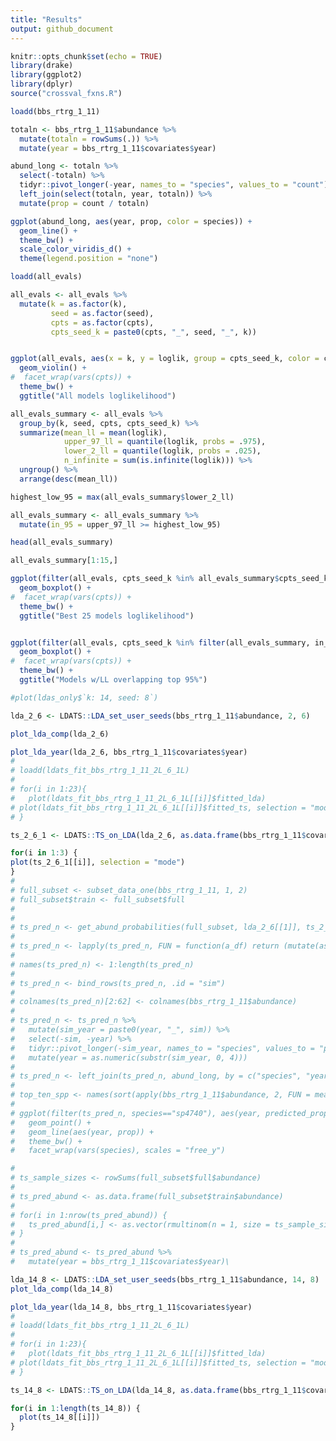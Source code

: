 ```yaml
---
title: "Results"
output: github_document
---
```


```r
knitr::opts_chunk$set(echo = TRUE)
library(drake)
library(ggplot2)
library(dplyr)
source("crossval_fxns.R")
```

```r

loadd(bbs_rtrg_1_11)

totaln <- bbs_rtrg_1_11$abundance %>%
  mutate(totaln = rowSums(.)) %>%
  mutate(year = bbs_rtrg_1_11$covariates$year)

abund_long <- totaln %>%
  select(-totaln) %>%
  tidyr::pivot_longer(-year, names_to = "species", values_to = "count") %>%
  left_join(select(totaln, year, totaln)) %>%
  mutate(prop = count / totaln)

ggplot(abund_long, aes(year, prop, color = species)) +
  geom_line() +
  theme_bw() +
  scale_color_viridis_d() +
  theme(legend.position = "none")


```

```r

loadd(all_evals)

all_evals <- all_evals %>%
  mutate(k = as.factor(k),
         seed = as.factor(seed),
         cpts = as.factor(cpts),
         cpts_seed_k = paste0(cpts, "_", seed, "_", k))


ggplot(all_evals, aes(x = k, y = loglik, group = cpts_seed_k, color = cpts)) +
  geom_violin() +
#  facet_wrap(vars(cpts)) +
  theme_bw() +
  ggtitle("All models loglikelihood")

all_evals_summary <- all_evals %>%
  group_by(k, seed, cpts, cpts_seed_k) %>%
  summarize(mean_ll = mean(loglik),
            upper_97_ll = quantile(loglik, probs = .975),
            lower_2_ll = quantile(loglik, probs = .025),
            n_infinite = sum(is.infinite(loglik))) %>%
  ungroup() %>%
  arrange(desc(mean_ll))

highest_low_95 = max(all_evals_summary$lower_2_ll)

all_evals_summary <- all_evals_summary %>%
  mutate(in_95 = upper_97_ll >= highest_low_95)

head(all_evals_summary)

all_evals_summary[1:15,]

ggplot(filter(all_evals, cpts_seed_k %in% all_evals_summary$cpts_seed_k[1:25]), aes(x = k, y = loglik, group = cpts_seed_k, color = cpts)) +
  geom_boxplot() +
#  facet_wrap(vars(cpts)) +
  theme_bw() +
  ggtitle("Best 25 models loglikelihood")


ggplot(filter(all_evals, cpts_seed_k %in% filter(all_evals_summary, in_95)$cpts_seed_k), aes(x = k, y = loglik, group = cpts_seed_k, color = cpts)) +
  geom_boxplot() +
#  facet_wrap(vars(cpts)) +
  theme_bw() +
  ggtitle("Models w/LL overlapping top 95%")
```


```r

#plot(ldas_only$`k: 14, seed: 8`)

lda_2_6 <- LDATS::LDA_set_user_seeds(bbs_rtrg_1_11$abundance, 2, 6)

plot_lda_comp(lda_2_6)

plot_lda_year(lda_2_6, bbs_rtrg_1_11$covariates$year)
# 
# loadd(ldats_fit_bbs_rtrg_1_11_2L_6_1L)
# 
# for(i in 1:23){
#   plot(ldats_fit_bbs_rtrg_1_11_2L_6_1L[[i]]$fitted_lda)
# plot(ldats_fit_bbs_rtrg_1_11_2L_6_1L[[i]]$fitted_ts, selection = "mode")
# }
```
```r
ts_2_6_1 <- LDATS::TS_on_LDA(lda_2_6, as.data.frame(bbs_rtrg_1_11$covariates), timename = 'year', formulas = ~ 1, nchangepoints = c(0:2), control = LDATS::TS_control(nit = 1000))

for(i in 1:3) {
plot(ts_2_6_1[[i]], selection = "mode")
}
# 
# full_subset <- subset_data_one(bbs_rtrg_1_11, 1, 2)
# full_subset$train <- full_subset$full
# 
# 
# ts_pred_n <- get_abund_probabilities(full_subset, lda_2_6[[1]], ts_2_6_1[[1]])
# 
# ts_pred_n <- lapply(ts_pred_n, FUN = function(a_df) return (mutate(as.data.frame(a_df), year = bbs_rtrg_1_11$covariates$year)))
# 
# names(ts_pred_n) <- 1:length(ts_pred_n)
# 
# ts_pred_n <- bind_rows(ts_pred_n, .id = "sim")
# 
# colnames(ts_pred_n)[2:62] <- colnames(bbs_rtrg_1_11$abundance)
# 
# ts_pred_n <- ts_pred_n %>%
#   mutate(sim_year = paste0(year, "_", sim)) %>%
#   select(-sim, -year) %>%
#   tidyr::pivot_longer(-sim_year, names_to = "species", values_to = "predicted_prop") %>%
#   mutate(year = as.numeric(substr(sim_year, 0, 4)))
# 
# ts_pred_n <- left_join(ts_pred_n, abund_long, by = c("species", "year"))
# 
# top_ten_spp <- names(sort(apply(bbs_rtrg_1_11$abundance, 2, FUN = mean), decreasing = T)[1:10])
# 
# ggplot(filter(ts_pred_n, species=="sp4740"), aes(year, predicted_prop)) +
#   geom_point() +
#   geom_line(aes(year, prop)) +
#   theme_bw() +
#   facet_wrap(vars(species), scales = "free_y")

# 
# ts_sample_sizes <- rowSums(full_subset$full$abundance)
# 
# ts_pred_abund <- as.data.frame(full_subset$train$abundance)
# 
# for(i in 1:nrow(ts_pred_abund)) {
#   ts_pred_abund[i,] <- as.vector(rmultinom(n = 1, size = ts_sample_sizes[i], prob = ts_pred_n[[1]][i, ]))
# }
# 
# ts_pred_abund <- ts_pred_abund %>%
#   mutate(year = bbs_rtrg_1_11$covariates$year)\
```

```r

lda_14_8 <- LDATS::LDA_set_user_seeds(bbs_rtrg_1_11$abundance, 14, 8)
plot_lda_comp(lda_14_8)

plot_lda_year(lda_14_8, bbs_rtrg_1_11$covariates$year)
# 
# loadd(ldats_fit_bbs_rtrg_1_11_2L_6_1L)
# 
# for(i in 1:23){
#   plot(ldats_fit_bbs_rtrg_1_11_2L_6_1L[[i]]$fitted_lda)
# plot(ldats_fit_bbs_rtrg_1_11_2L_6_1L[[i]]$fitted_ts, selection = "mode")
# }

ts_14_8 <- LDATS::TS_on_LDA(lda_14_8, as.data.frame(bbs_rtrg_1_11$covariates), timename = 'year', formulas = ~ 1, nchangepoints = c(0:2), control = LDATS::TS_control(nit = 1000))

for(i in 1:length(ts_14_8)) {
  plot(ts_14_8[[i]])
}


```